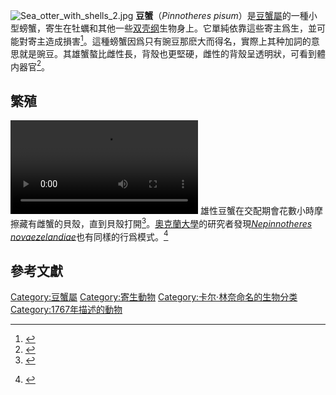 {{speciesbox
| image = Pinnotheres pisum.jpg
| image_caption = ''Pinnotheres pisum'' ♂
| genus = Pinnotheres
| species = pisum
| authority = ([[Carl_Linnaeus|Linnaeus]], [[自然系統|1767]]) <ref>{{cite web |url=http://www.marinespecies.org/aphia.php?p=taxdetails&id=107473 |publisher=[[World_Register_of_Marine_Species|World Register of Marine Species]] |title=''Pinnotheres pisum'' (Linnaeus, 1767) |accessdate=February 9, 2009 |author=[[查爾斯·弗朗森|Charles Fransen]] & Michael Türkay |archive-date=2019-02-18 |archive-url=https://web.archive.org/web/20190218203724/http://www.marinespecies.org/aphia.php?p=taxdetails&id=107473 |dead-url=no }}</ref>
| synonyms =
''Pinnotheres cranchii'' <small>Leach, 1815</small><br />
''Pinnotheres latreilli'' <small>Leach, 1815</small><br />
''Pinnotheres modiolae'' <small>Costa, 1840</small><br />
''Pinnotheres modioli'' <small>Leach, 1814</small><br />
''Pinnotheres mytilii'' <small>Leach, 1814</small><br />
''Pinnotheres mytilorum'' <small>Leach, 1814</small><br />
''Pinnotheres varians'' <small>Leach, 1815</small>
}}
[[File:Sea_otter_with_shells_2.jpg|thumb]]
'''豆蟹'''（''Pinnotheres pisum''）是[[豆蟹屬|豆蟹屬]]的一種小型螃蟹，寄生在牡蠣和其他一些[[双壳纲|双壳纲]]生物身上。它單純依靠這些寄主爲生，並可能對寄主造成損害<ref name="Berrill">{{cite book |author=N. J. Berrill & Jacquelyn Berrill |title=1001 Questions Answered About the Seashore |location=New York |year=1957 |publisher=[[Dover_Publications|Dover Publications]] |isbn=0-486-23366-9}}</ref>。這種螃蟹因爲只有豌豆那麽大而得名，實際上其种加詞的意思就是豌豆。其雄蟹螯比雌性長，背殼也更堅硬，雌性的背殼呈透明狀，可看到體内器官<ref name="Ingle">{{cite book |author=Ray W. Ingle |title=Crayfishes, Lobsters, and Crabs of Europe: An Illustrated Guide to Common and Traded Species |location=London |publisher=[[Chapman_&_Hall|Chapman & Hall]] |year=1997 |isbn=978-0-412-71060-5}}</ref>。

== 繁殖==
[[File:Parasite140113-mov1-olm_Pea_crab_Nepinnotheres_novaezelandiae_in_mussel.ogv|thumb]]
雄性豆蟹在交配期會花數小時摩擦藏有雌蟹的貝殼，直到貝殼打開<ref>{{Cite web |url=http://news.nationalgeographic.com/2015/05/150508-crabs-tickle-shellfish-science-animals-new-zealand |title=Nationalgeographic.com 2015-05-08 Crab Tickles Shellfish for Hours to Find Love |accessdate=2018-02-12 |archive-date=2017-12-16 |archive-url=https://web.archive.org/web/20171216201139/https://news.nationalgeographic.com/2015/05/150508-crabs-tickle-shellfish-science-animals-new-zealand/ |dead-url=no }}</ref>。[[奧克蘭大學|奧克蘭大學]]的研究者發現''[[Nepinnotheres_novaezelandiae|Nepinnotheres novaezelandiae]]''也有同樣的行爲模式。<ref name="TrottierJeffs2015">{{cite journal|last1=Trottier|first1=Oliver|last2=Jeffs|first2=Andrew G.|title=Mate locating and access behaviour of the parasitic pea crab, ''Nepinnotheres novaezelandiae'', an important parasite of the mussel ''Perna canaliculus''|journal=Parasite|volume=22|year=2015|pages=13|issn=1776-1042|doi=10.1051/parasite/2015013|pmid=25786327|pmc=4365294}} {{open access}}</ref>

== 參考文獻==
{{Reflist|32em}}
{{Taxonbar|from=Q2234799}}

[[Category:豆蟹屬|Category:豆蟹屬]]
[[Category:寄生動物|Category:寄生動物]]
[[Category:卡尔·林奈命名的生物分类|Category:卡尔·林奈命名的生物分类]]
[[Category:1767年描述的動物|Category:1767年描述的動物]]